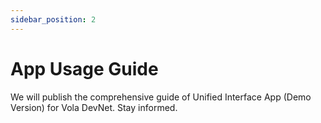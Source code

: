 ```yaml
---
sidebar_position: 2
---
```



# App Usage Guide

We will publish the comprehensive guide of Unified Interface App (Demo Version) for Vola DevNet. Stay informed.

<Countdown />
